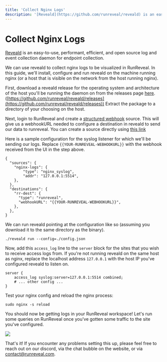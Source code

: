 ```yaml
---
title: 'Collect Nginx Logs'
description: '[Reveald](https://github.com/runreveal/reveald) is an easy-to-use, performant,'
---
```


# Collect Nginx Logs

[Reveald](https://github.com/runreveal/reveald) is an easy-to-use, performant,
efficient, and open source log and event collection daemon for endpoint
collection.

We can use reveald to collect nginx logs to be visualized in RunReveal.  In this
guide, we'll install, configure and run reveald on the machine running nginx (or
a host that is visible on the network from the host running nginx).

First, download a reveald release for the operating system and architecture of
the host you'll be running the daemon on from the releases page
[here](https://github.com/runreveal/reveald/releases).
([https://github.com/runreveal/reveald/releases](https://github.com/runreveal/reveald/releases))
Extract the package to a directory of your choosing on the host.

Next, login to RunReveal and create a [structured
webhook](/sources/source-types/structured-webhooks) source.  This will give
us a webhookURL needed to configure a destination in reveald to send our data to
runreveal.  You can create a source directly using [this
link](https://app.runreveal.com/dash/sources/add/structured-webhook)

Here is a sample configuration for the syslog listener for which we'll be
sending our logs.  Replace `{{YOUR-RUNREVEAL-WEBHOOKURL}}` with the webhook
received from the UI in the step above.

```
{
  "sources": {
    "nginx-logs": {
        "type": "nginx_syslog",
        "addr": "127.0.0.1:5514",
    },
  },
  "destinations": {
    "rr-dest": {
      "type": "runreveal",
      "webhookURL": "{{YOUR-RUNREVEAL-WEBHOOKURL}}",
    },
  },
}
```

We can run reveald pointing at the configuration like so (assuming you download
it to the same directory as the binary).

```
./reveald run --config=./config.json
```

Now, add this `access_log` line to the `server` block for the sites that you
wish to receive access logs from.  If you're not running reveald on the same
host as nginx, replace the localhost address `127.0.0.1` with the host IP you've
configured reveald to listen on.

```
server {
    access_log syslog:server=127.0.0.1:5514 combined;
    # ... other config ...
}
```

Test your nginx config and reload the nginx process:

```
sudo nginx -s reload
```

You should now be getting logs in your RunReveal workspace!  Let's run some
queries on RunReveal once you've gotten some traffic to the site you've
configured.

<img src="/nginx-2.png"/>

That's it!  If you encounter any problems setting this up, please feel free to
reach out on our discord, via the chat bubble on the website, or via
contact@runreveal.com.
